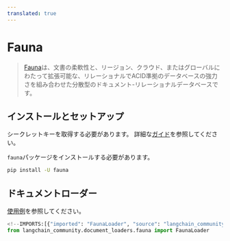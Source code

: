 ```yaml
---
translated: true
---
```


# Fauna

>[Fauna](https://fauna.com/)は、文書の柔軟性と、リージョン、クラウド、またはグローバルにわたって拡張可能な、リレーショナルでACID準拠のデータベースの強力さを組み合わせた分散型のドキュメント-リレーショナルデータベースです。

## インストールとセットアップ

シークレットキーを取得する必要があります。
詳細な[ガイド](https://docs.fauna.com/fauna/current/learn/security_model/)を参照してください。

`fauna`パッケージをインストールする必要があります。

```bash
pip install -U fauna
```

## ドキュメントローダー

[使用例](/docs/integrations/document_loaders/fauna)を参照してください。

```python
<!--IMPORTS:[{"imported": "FaunaLoader", "source": "langchain_community.document_loaders.fauna", "docs": "https://api.python.langchain.com/en/latest/document_loaders/langchain_community.document_loaders.fauna.FaunaLoader.html", "title": "Fauna"}]-->
from langchain_community.document_loaders.fauna import FaunaLoader
```
